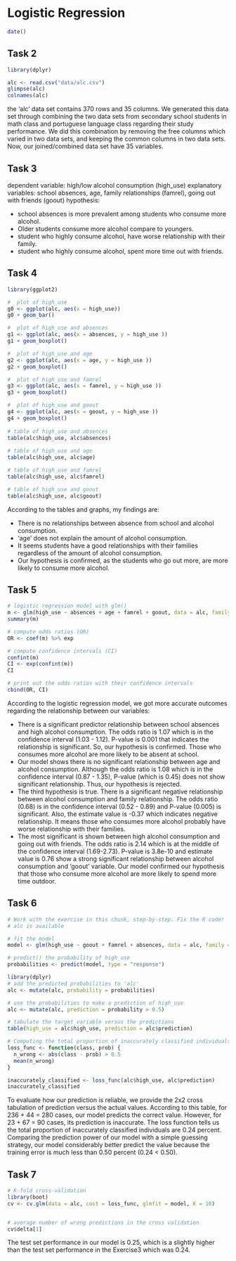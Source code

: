 # Logistic Regression

```r
date()
```

## Task 2

```r
library(dplyr)

alc <- read.csv("data/alc.csv")
glimpse(alc)
colnames(alc)
```
the 'alc' data set contains 370 rows and 35 columns. We generated this data set through combining the two data sets from secondary school students in math class and portuguese language class regarding their study performance. We did this combination by removing the free columns which varied in two data sets, and keeping the common columns in two data sets. Now, our joined/combined data set have 35 variables.

## Task 3

dependent variable: high/low alcohol consumption (high_use)
explanatory variables: school absences, age, family relationships (famrel), going out with friends (goout)
hypothesis:

- school absences is more prevalent among students who consume more alcohol.
- Older students consume more alcohol compare to youngers.
- student who highly consume alcohol, have worse relationship with their family.
- student who highly consume alcohol, spent more time out with friends.

## Task 4

```r
library(ggplot2)

#  plot of high_use 
g0 <- ggplot(alc, aes(x = high_use))
g0 + geom_bar()

#  plot of high_use and absences
g1 <- ggplot(alc, aes(x = absences, y = high_use ))
g1 + geom_boxplot()

#  plot of high_use and age
g2 <- ggplot(alc, aes(x = age, y = high_use ))
g2 + geom_boxplot()

#  plot of high_use and famrel
g3 <- ggplot(alc, aes(x = famrel, y = high_use ))
g3 + geom_boxplot()

#  plot of high_use and goout
g4 <- ggplot(alc, aes(x = goout, y = high_use ))
g4 + geom_boxplot()
 
# table of high_use and absences
table(alc$high_use, alc$absences)
      
# table of high_use and age
table(alc$high_use, alc$age)

# table of high_use and famrel
table(alc$high_use, alc$famrel)

# table of high_use and goout
table(alc$high_use, alc$goout)

```
According to the tables and graphs, my findings are:

- There is no relationships between absence from school and alcohol consumption. 
- 'age' does not explain the amount of alcohol consumption.
- It seems students have a good relationships with their families regardless of the amount of alcohol consumption.
- Our hypothesis is confirmed, as the students who go out more, are more likely to consume more alcohol.

## Task 5

```r
# logistic regression model with glm()
m <- glm(high_use ~ absences + age + famrel + goout, data = alc, family = "binomial")
summary(m)

# compute odds ratios (OR)
OR <- coef(m) %>% exp

# compute confidence intervals (CI)
confint(m)
CI <- exp(confint(m))
CI

# print out the odds ratios with their confidence intervals
cbind(OR, CI)


```

According to the logistic regression model, we got more accurate outcomes regarding the relationship between our variables:

- There is a significant predictor relationship between school absences and high alcohol consumption. The odds ratio is 1.07 which is in the confidence interval (1.03 - 1.12). P-value is 0.001 that indicates the relationship is significant. So, our hypothesis is confirmed. Those who consumes more alcohol are more likely to be absent at school.
- Our model shows there is no significant relationship between age and alcohol consumption. Although the odds ratio is 1.08 which is in the confidence interval (0.87 - 1.35), P-value (which is 0.45) does not show significant relationship. Thus, our hypothesis is rejected.
- The third hypothesis is true. There is a significant negative relationship between alcohol consumption and family relationship. The odds ratio (0.68) is in the confidence interval (0.52 - 0.89) and P-value (0.005) is significant. Also, the estimate value is -0.37 which indicates negative relationship. It means those who consumes more alcohol probably have worse relationship with their families. 
- The most significant is shown between high alcohol consumption and going out with friends. The odds ratio is 2.14 which is at the middle of the confidence interval (1.69-2.73). P-value is 3.8e-10 and estimate value is 0.76 show a strong significant relationship between alcohol consumption and 'goout' variable. Our model confirmed our hypothesis that those who consume more alcohol are more likely to spend more time outdoor.



## Task 6

```r
# Work with the exercise in this chunk, step-by-step. Fix the R code!
# alc is available

# fit the model
model <- glm(high_use ~ goout + famrel + absences, data = alc, family = "binomial")

# predict() the probability of high_use
probabilities <- predict(model, type = "response")

library(dplyr)
# add the predicted probabilities to 'alc'
alc <- mutate(alc, probability = probabilities)

# use the probabilities to make a prediction of high_use
alc <- mutate(alc, prediction = probability > 0.5)

# tabulate the target variable versus the predictions
table(high_use = alc$high_use, prediction = alc$prediction)

# Computing the total proportion of inaccurately classified individuals
loss_func <- function(class, prob) {
  n_wrong <- abs(class - prob) > 0.5
  mean(n_wrong) 
}

inaccurately_classified <- loss_func(alc$high_use, alc$prediction)
inaccurately_classified

```
To evaluate how our prediction is reliable, we provide the 2x2 cross tabulation of prediction versus the actual values. According to this table, for 236 + 44 = 280 cases, our model predicts the correct value. However, for 23 + 67 = 90 cases, its prediction is inaccurate. The loss function tells us the total proportion of inaccurately classified individuals are 0.24 percent.
Comparing the prediction power of our model with a simple guessing strategy, our model considerably better predict the value because the training error is much less than 0.50 percent (0.24 < 0.50).


## Task 7

```r
# K-fold cross-validation
library(boot)
cv <- cv.glm(data = alc, cost = loss_func, glmfit = model, K = 10)


# average number of wrong predictions in the cross validation
cv$delta[1]
```

The test set performance in our model is 0.25, which is a slightly higher than the test set performance in the Exercise3 which was 0.24.

